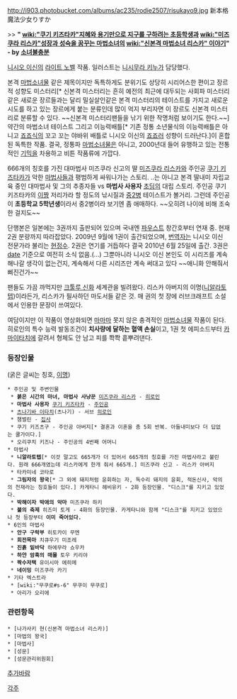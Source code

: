 http://i903.photobucket.com/albums/ac235/rodie2507/risukayo9.jpg
新本格魔法少女りすか

>> '''" [[wiki:"쿠기 키즈타카"지혜와 용기만으로 지구를 구하려는 초등학생]]과 [[wiki:"미즈쿠라 리스카"성장과 성숙을 꿈꾸는 마법소녀]]의 [[wiki:"신본격 마법소녀 리스카" 이야기]]" - by [[소녀불충분]]'''

[[니시오 이신]]의 [[라이트 노벨]] 작품. 일러스트는 [[니시무라 키누]]가 담당했다. 

본격 [[마법소녀물]] 같은 제목이지만 독특하게도 분위기도 상당히 시리어스한 편이고 장르적 성향도 미스터리[* 신본격 미스터리는 흔히 예전의 최근에 대두되는 사회파 미스터리같은 새로운 장르들과는 달리 밀실살인같은 본격 미스터리의 테이스트를 가지고 새로운 시도를 하고 있는 장르에게 붙는 분류인데 많이 억지 부리자면 이 장르도 신본격 미스터리로 분류할 수 있다. ~~신본격 미스터리팬들을 낚기 위한 작명처럼 보이기도 한다.~~]약간의 마법소녀 테이스트 그리고 이능력배틀[* 기존 정통 소년물식의 이능력배틀은 아니고 [[죠죠]]식의 꼬고 꼬는 야바위 배틀로 니시오 이신의 [[죠죠러]] 성향이 드러난다.]이 혼합된 독특한 작품. 결국, 정통파 [[마법소녀물]]은 아니고, 2000년대 들어 유행하고 있는 전통적인 [[기믹]]을 차용하고 비튼 작품류에 가깝다. 

666개의 칭호를 가진 대마법사 미즈쿠라 신고의 딸 [[미즈쿠라 리스카]]와 주인공 [[쿠기 키즈타카]]가 악한 [[마법사]]들과 평범하게 싸워나가는 스토리. ..는 아니고 본격 딸내미 자립교육 중인 대마법사 및 그의 추종자들 vs '''마법사 사용자''' [[초딩]]의 대립 스토리. 주인공 쿠기 키즈타카의 [[이짱]] 저리가라 할 정도의 낚시질과 [[중2병]] 테이스트가 볼거리. 그런데 주인공이 '''초등학교 5학년생'''이라서 중2병이라 보기엔 좀 애매하다. ~~오히려 나이에 비해 조숙한 걸지도~~

단행본은 일본에는 3권까지 출판되어 있으며 국내엔 [[파우스트]] 창간호부터 연재 중. 현재 2권 분량까지 따라잡았다. 2009년 9월에 1권이 출간되었으며, [[번역자]]는 니시오 이신 전문가라 불리는 [[현정수]]. 2권은 연기를 거듭하다 결국 2010년 6월 25일에 출간. 3권은 [[date]] 기준으로 여전히 소식 없음.(...) 그뿐아니라 니시오 이신 본인도 이 시리즈를 계속해나갈 생각이 없는건지, 계속해서 다른 시리즈만 계속 써대고 있다 ~~애니화 안해줘서 삐진건가~~

팬들도 가끔 까먹지만 [[크툴루 신화]] 세계관을 빌려왔다. 리스카 아버지의 이명([[니알라토텝]])이라든가, 리스카가 필사하던 마도서들 같은 것. 매 권의 첫 장에 러브크래프트 소설에서 인용한 문장이 쓰여있다.

여담이지만 이 작품이 영상화되면 [[마마마]] 못지 않은 충격적인 [[마법소녀물]] 작품이 된다. 히로인의 특수 능력 발동조건이 '''치사량에 달하는 혈액 손실'''이고, 1권 첫 에피소드부터 [[카마이타치]]에 갈려서 형체도 안 남고 피를 쫙쫙 흩뿌려댄다.

=== 등장인물 ===
(굵은 글씨는 칭호, [[이명]])
 * 주인공 및 주변인물
  * '''붉은 시간의 마녀, 마법사 사냥꾼''' [[미즈쿠라 리스카]] - [[히로인]]
  * '''마법사 사용자''' [[쿠기 키즈타카]] - [[주인공]]
  * [[츠나기바 이타치]](츠나기) - 서브 [[히로인]]
  * 챔벌린 - [[집사]]
  * 쿠기 키즈츠구 - 주인공 아버지[* 결혼과 이혼을 총 5회 반복. 아들내미보다 더 답없는 쿨가이다.]
  * 오리쿠치 키즈나 - 주인공의 4번째 어머니
 * 마법사
  * '''니알라토텝'''[* 이것 말고도 665개가 더 있어서 665개의 칭호를 가진 마법사라고 불린다. 원래 666개였는데 리스카에게 한개 줘서 665개.] 미즈쿠라 신고 - 리스카 아버지
  * 타카미네 코타로
  * '''그림자의 왕국'''[* 그 외에 돼지처럼 윤회하는 자, 독수리 돼지의 윤회, 적돈신사, 악의의 천재라는 칭호들이 있다.] 카게타니 헤비유키 - 2화 등장인물. "디스크"를 지키고 있었다.
  * '''박해이자 박애의 악마''' 미즈쿠라 하키
  * '''불의 축제''' 히즈미 토게 - 4화의 등장인물. 카게타니와 함께 "디스크"를 지키고 있었으나 첫 등장부터 '''이미 죽어있다.'''
 * 6인의 마법사
  * '''안구 구락부''' 히토카이 무엔
  * '''회전목마''' 치큐우기 미조레
  * '''진흙 밑바닥''' 하에무라 쇼우카
  * '''하얀 암흑의 매몰''' 토우 키리야
  * '''짝수저택''' 유이시마 에히메
  * '''네이밍''' 미즈쿠라 카기
 * 기타 엑스트라
  * [wiki:"무쿠로#s-6" 무쿠이 무쿠로]
  * 아리가 오리에
=== 관련항목 ===
 * [나가사키 현(신본격 마법소녀 리스카)]
 * [마법의 왕국]
 * [마법사]
 * [성문]
 * [성문관리위원회]

[[추가바람]]

[[각주]]
